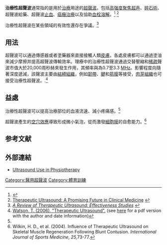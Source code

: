 {{Interventions infobox |
  Name        = 治療性超聲波 |
  Image       = |
  Caption     = |
  ICD10       = {{ICD10PCS|6A7|6/A/7}} |
  ICD9        = {{ICD9proc|00.0}} |
  MeshID      = |
  OtherCodes  = |
}}
'''治療性超聲波'''通常指的是用於[[治療|治療]]用途的[[超聲波|超聲波]]。包括[[高强度聚焦超声|高强度聚焦超声]]、[[碎石術|碎石術]]、超聲波給藥、超聲波[[止血|止血]]、[[癌癥治療|癌癥治療]]以及協助[[血栓溶解|血栓溶解]]。<ref name="#1">{{cite journal|doi=10.1517/17425247.2012.739603| title=Ultrasound-Enhanced Drug Delivery for Cancer|author=Steven Mo, Constantin-C Coussios, Len Seymour & Robert Carlisle |journal=Expert Opinion on Drug Delivery|volume=9|issue=12|year=2012|page=1525}}</ref>
<ref>[http://www.acoustics.org/press/135th/crum.htm Therapeutic Ultrasound: A Promising Future in Clinical Medicine] {{webarchive|url=https://web.archive.org/web/20071012222403/http://www.acoustics.org/press/135th/crum.htm |date=2007-10-12 }}</ref>

治療性超聲波在某些領域的有效性還存在爭議。<ref>[http://ptjournal.apta.org/content/81/7/1339.short ''A Review of Therapeutic Ultrasound: Effectiveness Studies''] {{webarchive|url=https://web.archive.org/web/20120224045430/http://ptjournal.apta.org/content/81/7/1339.short |date=2012-02-24 }}</ref>

== 用法==
{{see|理療}}

超聲波可以通過傳感器或者塗藥器來直接接觸人類[[皮膚|皮膚]]。各處皮膚都可以通過塗油來減少摩擦并提高超聲波傳輸效率。理療中的治療性超聲波通過交替壓縮和[[稀疏_(人體)|稀疏]]聲波市值大於20,000周秒赫來發生作用，其頻率與為0.7至3.3 [[MHz|MHz]]。影響程度向隨著深度遞減，該聲波主要由[[結締組織|結締組織]]，例如[[韌帶|韌帶]]、[[腱|腱]]和[[筋膜|筋膜]]等接受，[[肉芽組織|肉芽組織]]也可接受治療性超聲波。.<ref>[http://www.electrotherapy.org/electro/ultrasound/therapeutic_ultrasound.htm Watson, T. (2006). "Therapeutic Ultrasound".] {{webarchive|url=https://web.archive.org/web/20070821214858/http://www.electrotherapy.org/electro/ultrasound/therapeutic_ultrasound.htm |date=2007-08-21 }} (see [http://www.electrotherapy.org/electro/downloads/Therapeutic%20Ultrasound.pdf here] {{webarchive|url=https://web.archive.org/web/20070412093629/http://www.electrotherapy.org/electro/downloads/Therapeutic%20Ultrasound.pdf |date=2007-04-12 }} for a pdf version with the author and date information)</ref>

== 益處 ==

治療性超聲波可以提高治療部位的血液流速、減小疼痛感。<ref name="#1"/>

超聲波產生的[[空穴效應|空穴效應]]導致形成微小氣泡，從而激發[[細胞膜|細胞膜]]的自愈能力。<ref>Wilkin, H. D., et al. (2004). Influence of Therapeutic Ultrasound on Skeletal Muscle Regeneration Following Blunt Contusion. ''International Journal of Sports Medicine, 25, ''73-77.</ref>

== 参考文献 ==
{{reflist}}

== 外部連結 ==

* [http://www.greatlakes-physiotherapy.com/physiotherapy-ultrasound.html Ultrasound Use in Physiotherapy] {{Wayback|url=http://www.greatlakes-physiotherapy.com/physiotherapy-ultrasound.html |date=20130625055255 }}

[[Category:醫用超聲波|Category:醫用超聲波]]
[[Category:體育訓練|Category:體育訓練]]
